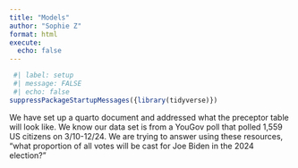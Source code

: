 ```yaml
---
title: "Models"
author: "Sophie Z"
format: html
execute: 
  echo: false
---
```

```r
 #| label: setup
 #| message: FALSE
 #| echo: false
suppressPackageStartupMessages({library(tidyverse)})
```
 We have set up a quarto document and addressed what the preceptor table will look like. We know our data set is from a YouGov poll that polled 1,559 US citizens on 3/10-12/24. We are trying to answer using these resources, "what proportion of all votes will be cast for Joe Biden in the 2024 election?"